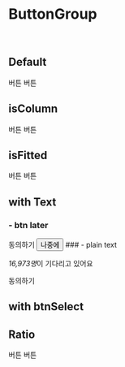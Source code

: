 
<Meta title="Components/Button/ButtonGroup" />

# ButtonGroup
<br />

## Default
<Canvas>
  <ButtonGroup>
    <SecondaryButton>버튼</SecondaryButton>
    <PrimaryButton>버튼</PrimaryButton>
  </ButtonGroup>
</Canvas>

## isColumn
<Canvas>
  <ButtonGroup isColumn>
    <SecondaryButton>버튼</SecondaryButton>
    <PrimaryButton>버튼</PrimaryButton>
  </ButtonGroup>
</Canvas>

## isFitted
<Canvas>
  <ButtonGroup isFitted>
    <SecondaryButton>버튼</SecondaryButton>
    <PrimaryButton>버튼</PrimaryButton>
  </ButtonGroup>
</Canvas>

## with Text
### - btn later
<Canvas>
  <ButtonGroup isColumn>
    <PrimaryButton>동의하기</PrimaryButton>
    <Button isLater>나중에</Button>
  </ButtonGroup>
</Canvas>
### - plain text
<Canvas>
  <ButtonGroup isColumn>
    <p className="ui-button-text"><em>16,973명</em>이 기다리고 있어요</p>
    <PrimaryButton>동의하기</PrimaryButton>
  </ButtonGroup>
</Canvas>

## with btnSelect
<Canvas>
  <ButtonGroup isColumn>
    <SelectButton title="선택형" />
    <SelectButton title="선택형" desc="설명글이 있을 때 타이틀은 볼드가 됩니다." />
  </ButtonGroup>
</Canvas>

## Ratio
<Canvas>
  <ButtonGroup isSelect>
    <SecondaryButton ratio={3}>버튼</SecondaryButton>
    <PrimaryButton ratio={7}>버튼</PrimaryButton>
  </ButtonGroup>
</Canvas>
